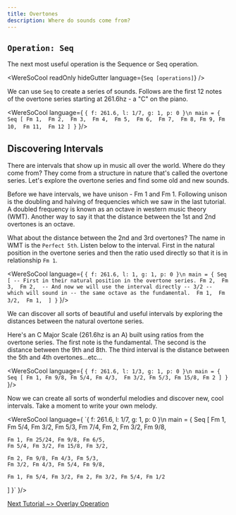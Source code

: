 ```yaml
---
title: Overtones 
description: Where do sounds come from?
---
```


## `Operation: Seq` 
The next most useful operation is the Sequence or Seq operation. 

<WereSoCool
  readOnly
  hideGutter
  language={`Seq [operations]`}
/>

We can use `Seq` to create a series of sounds. Follows are the first 12 notes of the overtone series starting at 261.6hz - a "C" on the piano.

<WereSoCool language={
`{ f: 261.6, l: 1/7, g: 1, p: 0 }\n
main = {
  Seq [
    Fm 1, 
    Fm 2, 
    Fm 3, 
    Fm 4, 
    Fm 5, 
    Fm 6, 
    Fm 7, 
    Fm 8,
    Fm 9,
    Fm 10, 
    Fm 11, 
    Fm 12
  ]
}`
}/>

## Discovering Intervals

There are intervals that show up in music all over the world. Where do they come from? They come from a structure in nature that's called the overtone series. Let's explore the overtone series and find some old and new sounds. 


Before we have intervals, we have unison - Fm 1 and Fm 1. Following unison is the doubling and halving of frequencies which we saw in the last tutorial. A doubled frequency is known as an octave in western music theory (WMT). Another way to say it that the distance between the 1st and 2nd overtones is an octave. 


What about the distance between the 2nd and 3rd overtones? The name in WMT is the `Perfect 5th`. Listen below to the interval. First in the natural position in the overtone series and then the ratio used directly so that it is in relationship `Fm 1`.

<WereSoCool language={
`{ f: 261.6, l: 1, g: 1, p: 0 }\n
main = {
  Seq [
  -- First in their natural position in the overtone series.
    Fm 2, 
    Fm 3, 
    Fm 2, 
  -- And now we will use the interval directly -- 3/2 -- which will sound in
  -- the same octave as the fundamental. 
    Fm 1, 
    Fm 3/2, 
    Fm 1, 
  ]
}`
}/>

We can discover all sorts of beautiful and useful intervals by exploring the distances between the natural overtone series.


Here's an C Major Scale (261.6hz is an A) built using ratios from the overtone series. The first note is the fundamental. The second is the distance between the 9th and 8th. The third interval is the distance between the 5th and 4th overtones...etc...

<WereSoCool language={
`{ f: 261.6, l: 1/3, g: 1, p: 0 }\n
main = {
  Seq [
    Fm 1, Fm 9/8, Fm 5/4, Fm 4/3, 
    Fm 3/2, Fm 5/3, Fm 15/8, Fm 2
  ]
}`
}/>

Now we can create all sorts of wonderful melodies and discover new, cool intervals. Take a moment to write your own melody.

<WereSoCool language={
`{ f: 261.6, l: 1/7, g: 1, p: 0 }\n
main = {
  Seq [
    Fm 1, Fm 5/4, Fm 3/2, Fm 5/3, 
    Fm 7/4, Fm 2, Fm 3/2, Fm 9/8, 
    
    Fm 1, Fm 25/24, Fm 9/8, Fm 6/5, 
    Fm 5/4, Fm 3/2, Fm 15/8, Fm 3/2,
    
    Fm 2, Fm 9/8, Fm 4/3, Fm 5/3, 
    Fm 3/2, Fm 4/3, Fm 5/4, Fm 9/8, 
    
    Fm 1, Fm 5/4, Fm 3/2, Fm 2, Fm 3/2, Fm 5/4, Fm 1/2
  ]
}`
}/>

[Next Tutorial ~> Overlay Operation](/posts/overlay)
